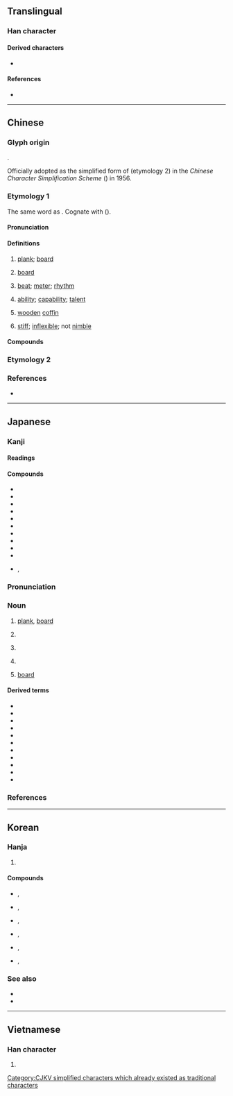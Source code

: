 {{also|闆|反}}
{{character info}}
==Translingual==
{{stroke order|strokes=8}}

===Han character===
{{Han char|rn=75|rad=木|as=04|sn=8|four=41947,42947|canj=DHE,XDHE|ids=⿰木反}}

====Derived characters====
* {{l|mul|[[𥯈]], [[𨧸]], [[𫪒]]}}

====References====
* {{Han ref|kx=0514.150|dkj=14518|dj=0902.020|hdz=21172.030|uh=677F|ud=26495|bh=AA4F|bd=43599}}

----

==Chinese==

===Glyph origin===
{{Han etym}}
{{Han compound|木|反|ls=psc|c1=s|c2=p|t1=tree}}.

Officially adopted as the simplified form of {{zh-l|*闆}} (etymology 2) in the ''Chinese Character Simplification Scheme'' ({{w2|zh|pref=《|s:漢字簡化方案|漢字簡化方案|suf=》}}) in 1956.

===Etymology 1===
{{zh-forms}}
The same word as {{och-l|版|plank}}. Cognate with {{cog|bo|འཕར||panel; small plank}} ({{zh-ref|Schuessler, 2007}}).

====Pronunciation====
{{zh-pron
|m=bǎn
|c=baan2
|h=pfs=pán;gd=ban3
|j=ban2
|mb=bǎing
|md=bēng
|mn=ml,jj,zp,tw:pán
|mn-t=boin2/bain2/bang2
|mn-t_note=boin2/bain2 - vernacular (bain2 - Jieyang); bang2 - literary
|w=2pe
|x=ban3
|mc=y
|oc=y
|ma=Zh-ban.ogg
|cat=n
}}

====Definitions====
{{zh-hanzi}}

# [[plank]]; [[board]]
# {{lb|zh|internet}} [[board]] {{gloss|sub-unit of a larger [[BBS]] or [[imageboard]]}}
# {{lb|zh|Min Nan|music}} [[beat]]; [[meter]]; [[rhythm]] {{gloss|in music or theater}}
# {{lb|zh|Min Nan}} [[ability]]; [[capability]]; [[talent]]
# {{lb|zh|Min Nan}} [[wooden]] [[coffin]]
# {{lb|zh|Quanzhou|&|Xiamen|_|Hokkien}} [[stiff]]; [[inflexible]]; not [[nimble]]

====Compounds====
{{zh-der|板板六十四|板報|板壁|板擦|板材|板車|板齒|板床|板銼|板凳|板斧|板鼓|板胡|板籍|板結|板塊|板藍根|板栗|板門|板皮|板墻|板球|板兒爺|板上釘釘|板式|板書|板刷|板瓦|板鴨|板牙|板煙|板眼|板硬|板油|板羽球|板障|板正|板直|板紙|板滯|板子|滑板車|拍板|吃板刀麵|剛板硬正|二六板|印板兒|夾板|冷板曲|刀板|導流板|官板兒|坐冷板凳|不鏽鋼板|三夾板|導板|地板運動|一字一板|天花板|七色板|大板|下板兒|慢板|叫板|光板兒|不對腔板|悶板|快板|刻板|原板|呱嗒板兒|合板眼|弦面板|三角板|儀表板|代板|一板三眼|尺板斗食|啞板|冷板凳|刻板印象|平板車|古板|反光板|七星板|尺板|一鼓一板|執板|平板儀|一板一眼|墊板|呆板|倒板|三板|傳板|床板|地板|夾板船|宋板|大陸板塊|大板車|坐板瘡|合板|平板|地板操|圖板|單板|冷軋鋼板|吃釘板|刊板|介面板|七巧板|保麗龍板|中原板蕩|板死|板刀|板板|板手|新書看板|牙板|板強|板大頭子|皮板兒|爛板烏龜|板僵|札板兒|白板|板根|板牆球|活動看板|滑板|把臉一板|拘板|搖板|板築|板金工作|板沓|樣板戲|截板|板著臉|拼花地板|甘蔗板|打緊板|檀板|明板|樓板|板門店|榔板|板闥|砧板|板巾|木板|板兒車|板主|板金|手板子|畫板|板塊構造|洗衣板|板輿|板殼蟲|板塊運動|留言板|板屋|板兒|散板|打板子|樣板|正手板|板錄|板魚|淌板船|摶風板|泥板岩|琛板|極板|枷板|板起臉|模板工|棺材板|白板天子|木板畫|甲板|流水板|打絕板|手板|板畫|看板|板搭饊子|爛板洋錢|拿板弄勢|板橋|漲停板|溜滑板|歌板|浪板|波形板|木板大鼓|板搭|板腔體|毛板|死板|曲線板|數位板|白板單吊|模板|桌椅板凳|案板|板踏|板蕩|板腐|板岩|板呎|木心板|有板有眼|滑板運動|打路莊板|搓板|滑雪板|粘板岩|魚板|鉛板|趿拉板兒|腰板兒|跌停板|踢到鐵板|製圖板|美耐板|綽板|線板兒|黑板|電腦看板|鐵拍板|雜板令|籃板球|閘板|纖維板|腳踏板|舢板運動|篩板|竹板書|笏板|血小板|踏板|艎板|走板眼|門板|繪圖板|詔板|綽板婆|舢板|魔板|簡板|螢光板|魚鼓簡板|紅牙板|經板兒|腰板脖硬|竹板|飛行甲板|鼓板|黑漆板凳|蠟板|號板|踏足板|負手板|鄭板橋|鳴榔板|翹翹板|隔音板|過河抽板|響板|腳板|露板|風浪板|頭板|鐵板|鐵板路|調色板|面板|雲板|老板娘|隔板|銅琵鐵板|蓋天板|鐵板大鼓|開新板|長板|腰板|鐵板快書|走板|錢板兒|鋼板|鋪板|鋁板|金錢板|膊風板|竹板歌|遮光板|過橋抽板|跳板|老板|銅板|鶴板|蹺蹺板|老八板兒|鐵板註腳|象板|電子看板|電路板|鐵板燒|腳底板兒|粉板|板沙|石板|石板巷|壽板|廣板|行板|急板|中板|細胞板|浮板}}

===Etymology 2===
{{zh-see|闆|s|''used in {{zh-l|*老闆}}''}}

===References===
* {{R:yue:Hanzi}}

{{zh-cat|Elementary}}

----

==Japanese==

===Kanji===
{{ja-kanji|grade=3|rs=木04}}

====Readings====
{{ja-readings
|goon=へん
|kanon=はん
|kanyoon=ばん
|kun=いた-
}}

====Compounds====
{{der-top|Compounds}}
* {{ja-r|板%木|はん%ぎ}}
* {{ja-r|板%木|ばん%ぎ}}
* {{ja-r|板%書|ばん%しょ}}
* {{ja-r|指%板|し%ばん|[[fingerboard]]}}
* {{ja-r|黒%板|こく%ばん|[[blackboard]]}}
* {{ja-r|白%板|はく%ばん|[[whiteboard]]}}
* {{ja-r|平%板%型|へい%ばん%-がた}}
* {{ja-r|平%板%式|へい%ばん%しき}}
* {{ja-r|鉄%板|てっ%ぱん|[[griddle]]}}
* {{ja-r|鉄%板%焼き|てっ%ぱん%やき}}
* {{ja-r|三%板|サン%パン}}, {{ja-r|舢%板|サン%パン|[[sampan]]}}
{{der-bottom}}

{{wp|lang=ja}}
{{ja-kanjitab|いた|yomi=k}}

===Pronunciation===
{{ja-pron|yomi=k|いた|acc=1|acc_ref=DJR,NHK}}

===Noun===
{{ja-noun|いた}}

# [[plank]], [[board]]
# {{lb|ja|cooking|sort=いた}} {{short for|ja|俎板}}
# {{lb|ja|cooking|sort=いた}} {{short for|ja|板前}}
# {{lb|ja|cooking|sort=いた}} {{short for|ja|板場}}
# {{lb|ja|internet}} [[board]] {{gloss|sub-unit of a larger [[BBS]] or [[imageboard]]}}

====Derived terms====
{{der-top}}
* {{ja-r|板%垣|いた%がき}}
* {{ja-r|板%材|いた%ざい}}
* {{ja-r|板の間|いたのま}}
* {{ja-r|板%場|いた%ば}}
* {{ja-r|板%挟み|いた%ばさみ}}
* {{ja-r|板%碑|いた%び}}
* {{ja-r|板%塀|いた%べい}}
* {{ja-r|板%前|いた%まえ}}
* {{ja-r|板%目|いた%め}}
* {{ja-r|押%板|おし%いた|[[shoin]] style [[tokonoma]]}}
* {{ja-r|俎%板|まな%いた}}
{{der-bottom}}

===References===
<references/>

{{cln|ja|2channel slang}}

----

==Korean==

===Hanja===
{{ko-hanja|널빤지|판}}

# {{hanja form of|판|[[plank]]}}

====Compounds====
* {{l|ko|數板}}, {{l|ko|수판}}
* {{l|ko|算板}}, {{l|ko|산판}}
* {{l|ko|셈板|tr=-}}, {{l|ko|셈판}}
* {{l|ko|籌板}}, {{l|ko|주판}}
* {{l|ko|珠板}}, {{l|ko|주판}}
* {{l|ko|頂板}}, {{l|ko|정판}}

===See also===
* {{l|ko|反}}
* {{l|ko|版}}

----

==Vietnamese==

===Han character===
{{vi-readings|reading=ván, bản, bửng, phản|rs=木04}}

# {{rfdef|vi}}

[[Category:CJKV simplified characters which already existed as traditional characters]]
